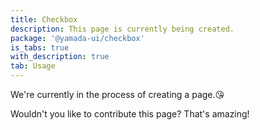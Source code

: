 ```yaml
---
title: Checkbox
description: This page is currently being created.
package: '@yamada-ui/checkbox'
is_tabs: true
with_description: true
tab: Usage
---
```


We're currently in the process of creating a page.😘

Wouldn't you like to contribute this page? That's amazing!
